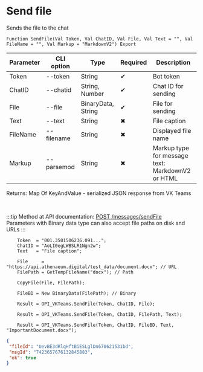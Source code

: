 ﻿---
sidebar_position: 2
---


# Send file
 Sends the file to the chat



`Function SendFile(Val Token, Val ChatID, Val File, Val Text = "", Val FileName = "", Val Markup = "MarkdownV2") Export`

  | Parameter | CLI option | Type | Required | Description |
  |-|-|-|-|-|
  | Token | --token | String | &#x2714; | Bot token |
  | ChatID | --chatid | String, Number | &#x2714; | Chat ID for sending |
  | File | --file | BinaryData, String | &#x2714; | File for sending |
  | Text | --text | String | &#x2716; | File caption |
  | FileName | --filename | String | &#x2716; | Displayed file name |
  | Markup | --parsemod | String | &#x2716; | Markup type for message text: MarkdownV2 or HTML |

  
  Returns:  Map Of KeyAndValue - serialized JSON response from VK Teams

<br/>

:::tip
Method at API documentation: [POST /messages/sendFile](https://teams.vk.com/botapi/#/messages/post_messages_sendFile)<br/>
Parameters with Binary data type can also accept file paths on disk and URLs
:::
<br/>


```bsl title="1C:Enterprise/OneScript code example"
    Token  = "001.3501506236.091...";
    ChatID = "AoLI0egLWBSLR1Ngn2w";
    Text   = "File caption";

    File     = "https://api.athenaeum.digital/test_data/document.docx"; // URL
    FilePath = GetTempFileName("docx"); // Path

    CopyFile(File, FilePath);

    FileBD = New BinaryData(FilePath); // Binary

    Result = OPI_VKTeams.SendFile(Token, ChatID, File);

    Result = OPI_VKTeams.SendFile(Token, ChatID, FilePath, Text);

    Result = OPI_VKTeams.SendFile(Token, ChatID, FileBD, Text, "ImportantDocument.docx");
```
 



```json title="Result"
{
 "fileId": "UevBE3dRlqHftBiESLglDn670621531bd",
 "msgId": "7423657676132845883",
 "ok": true
}
```
